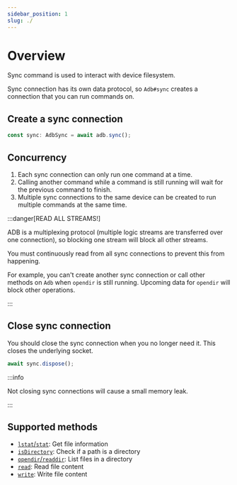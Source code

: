 ```yaml
---
sidebar_position: 1
slug: ./
---
```


# Overview

Sync command is used to interact with device filesystem.

Sync connection has its own data protocol, so `Adb#sync` creates a connection that you can run commands on.

## Create a sync connection

```ts transpile
const sync: AdbSync = await adb.sync();
```

## Concurrency

1. Each sync connection can only run one command at a time.
2. Calling another command while a command is still running will wait for the previous command to finish.
3. Multiple sync connections to the same device can be created to run multiple commands at the same time.

:::danger[READ ALL STREAMS!]

ADB is a multiplexing protocol (multiple logic streams are transferred over one connection), so blocking one stream will block all other streams.

You must continuously read from all sync connections to prevent this from happening.

For example, you can't create another sync connection or call other methods on `Adb` when `opendir` is still running. Upcoming data for `opendir` will block other operations.

:::

## Close sync connection

You should close the sync connection when you no longer need it. This closes the underlying socket.

```ts transpile
await sync.dispose();
```

:::info

Not closing sync connections will cause a small memory leak.

:::

## Supported methods

- [`lstat`/`stat`](./stat.md): Get file information
- [`isDirectory`](./isDirectory.md): Check if a path is a directory
- [`opendir`/`readdir`](./opendir.md): List files in a directory
- [`read`](./read.mdx): Read file content
- [`write`](./write.md): Write file content
